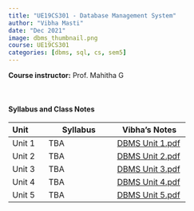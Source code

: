 ```yaml
---
title: "UE19CS301 - Database Management System"
author: "Vibha Masti"
date: "Dec 2021"
image: dbms_thumbnail.png
course: UE19CS301
categories: [dbms, sql, cs, sem5]
---
```


**Course instructor:** Prof. Mahitha G

<br>


#### Syllabus and Class Notes

| Unit              | Syllabus                         |       Vibha's Notes                |
| :---------------- | -------------------------------- | ---------------------------------- |
| Unit 1            |  TBA  | [DBMS Unit 1.pdf](DBMS%20Unit%201.pdf) |
| Unit 2            | TBA | [DBMS Unit 2.pdf](DBMS%20Unit%202.pdf) |
| Unit 3            | TBA  | [DBMS Unit 3.pdf](DBMS%20Unit%203.pdf) |
| Unit 4            | TBA | [DBMS Unit 4.pdf](DBMS%20Unit%204.pdf) |
| Unit 5            | TBA | [DBMS Unit 5.pdf](DBMS%20Unit%205.pdf) |


<br>


<!-- #### Textbooks: 

-  **T1**: "Learning PHP, MySQL & JavaScript", Robin Nixon. May 2018, 5th edition, O'Reilly Media, Inc.
-  **T2**: "Pro MERN Stack: Full Stack Web App Development with Mongo, Express, React, and Node", by Vasan Subramanian. March 2017, Apress

<br>

#### Reference Books:

- **R1**: "Beginning Node.js, Express & MongoDB Development", Greg Lim, July 2019
- **R2**: "Learning React, Functional Web Development with React and Redux", Alex Banks and Eve Porcello, May 2017, O'Reilly Media, Inc.

<br> -->

